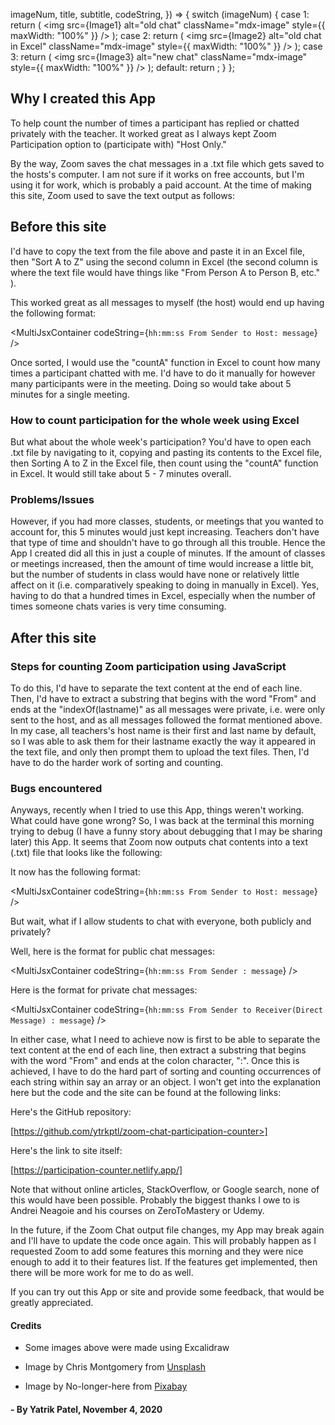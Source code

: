 
  imageNum,
  title,
  subtitle,
  codeString,
}) => {
  switch (imageNum) {
    case 1:
      return (
        <img
          src={Image1}
          alt="old chat"
          className="mdx-image"
          style={{ maxWidth: "100%" }}
        />
      );
    case 2:
      return (
        <img
          src={Image2}
          alt="old chat in Excel"
          className="mdx-image"
          style={{ maxWidth: "100%" }}
        />
      );
    case 3:
      return (
        <img
          src={Image3}
          alt="new chat"
          className="mdx-image"
          style={{ maxWidth: "100%" }}
        />
      );
    default:
      return <HighlightedCodeBlock codeString={codeString} />;
  }
};

## Why I created this App

To help count the number of times a participant has replied or chatted privately with the teacher. It worked great as I always kept Zoom Participation option to (participate with) "Host Only."

By the way, Zoom saves the chat messages in a .txt file which gets saved to the hosts's computer. I am not sure if it works on free accounts, but I'm using it for work, which is probably a paid account. At the time of making this site, Zoom used to save the text output as follows:

<MultiJsxContainer imageNum={1} />

## Before this site

I'd have to copy the text from the file above and paste it in an Excel file, then "Sort A to Z" using the second column in Excel (the second column is where the text file would have things like "From Person A to Person B, etc." ).

<MultiJsxContainer imageNum={2} />

This worked great as all messages to myself (the host) would end up having the following format:

<MultiJsxContainer codeString={`hh:mm:ss From Sender to Host: message`} />

Once sorted, I would use the "countA" function in Excel to count how many times a participant chatted with me. I'd have to do it manually for however many participants were in the meeting. Doing so would take about 5 minutes for a single meeting.

### How to count participation for the whole week using Excel

But what about the whole week's participation? You'd have to open each .txt file by navigating to it, copying and pasting its contents to the Excel file, then Sorting A to Z in the Excel file, then count using the "countA" function in Excel. It would still take about 5 - 7 minutes overall.

### Problems/Issues

However, if you had more classes, students, or meetings that you wanted to account for, this 5 minutes would just kept increasing. Teachers don't have that type of time and shouldn't have to go through all this trouble. Hence the App I created did all this in just a couple of minutes. If the amount of classes or meetings increased, then the amount of time would increase a little bit, but the number of students in class would have none or relatively little affect on it (i.e. comparatively speaking to doing in manually in Excel). Yes, having to do that a hundred times in Excel, especially when the number of times someone chats varies is very time consuming.

## After this site

### Steps for counting Zoom participation using JavaScript

To do this, I'd have to separate the text content at the end of each line. Then, I'd have to extract a substring that begins with the word "From" and ends at the "indexOf(lastname)" as all messages were private, i.e. were only sent to the host, and as all messages followed the format mentioned above. In my case, all teachers's host name is their first and last name by default, so I was able to ask them for their lastname exactly the way it appeared in the text file, and only then prompt them to upload the text files. Then, I'd have to do the harder work of sorting and counting.

### Bugs encountered

Anyways, recently when I tried to use this App, things weren't working. What could have gone wrong? So, I was back at the terminal this morning trying to debug (I have a funny story about debugging that I may be sharing later) this App. It seems that Zoom now outputs chat contents into a text (.txt) file that looks like the following:

<MultiJsxContainer imageNum={3} />

It now has the following format:

<MultiJsxContainer codeString={`hh:mm:ss From Sender to Host: message`} />

But wait, what if I allow students to chat with everyone, both publicly and privately?

Well, here is the format for public chat messages:

<MultiJsxContainer codeString={`hh:mm:ss From Sender : message`} />

Here is the format for private chat messages:

<MultiJsxContainer
  codeString={`hh:mm:ss From Sender to Receiver(Direct Message) : message`}
/>

In either case, what I need to achieve now is first to be able to separate the text content at the end of each line, then extract a substring that begins with the word "From" and ends at the colon character, ":". Once this is achieved, I have to do the hard part of sorting and counting occurrences of each string within say an array or an object. I won't get into the explanation here but the code and the site can be found at the following links:

Here's the GitHub repository:

[https://github.com/ytrkptl/zoom-chat-participation-counter>]

Here's the link to site itself:

[https://participation-counter.netlify.app/]

Note that without online articles, StackOverflow, or Google search, none of this would have been possible. Probably the biggest thanks I owe to is Andrei Neagoie and his courses on ZeroToMastery or Udemy.

In the future, if the Zoom Chat output file changes, my App may break again and I'll have to update the code once again. This will probably happen as I requested Zoom to add some features this morning and they were nice enough to add it to their features list. If the features get implemented, then there will be more work for me to do as well.

If you can try out this App or site and provide some feedback, that would be greatly appreciated.

#### Credits

- Some images above were made using Excalidraw

- Image by Chris Montgomery from [Unsplash](https://unsplash.com/photos/smgTvepind4)

- Image by No-longer-here from [Pixabay](https://pixabay.com/users/no-longer-here-19203/?utm_source=link-attribution&utm_medium=referral&utm_campaign=image&utm_content=1768845)

#### - By Yatrik Patel, November 4, 2020
